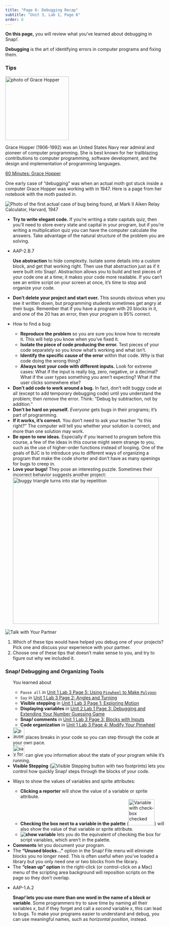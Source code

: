 ```yaml
---
title: "Page 6: Debugging Recap"
subtitle: "Unit 3, Lab 1, Page 6"
order: 6
---
```


::: learn
<p><strong>On this page,</strong> you will review what you've learned
about debugging in Snap<em>!</em>.</p>
:::

::: vocabFullWidth
<p><strong>Debugging</strong> is the art of identifying errors in
computer programs and fixing them.</p>
:::

<h3>Tips</h3>

::: atwork
<img src="/img/atwork/Grace_Hopper.jpg" title="photo of Grace Hopper" alt="photo of Grace Hopper" class="noshadow float-end" height="200px"/>

<p>Grace Hopper (1906-1992) was an United States Navy rear admiral and
pioneer of computer programming. She is best known for her trailblazing
contributions to computer programming, software development, and the
design and implementation of programming languages.</p>

<p><a href="https://www.youtube.com/watch?v=1LR6NPpFxw4" title="60 Minutes: Grace Hopper" target="_blank">60
Minutes: Grace Hopper</a></p>

<p>One early case of "debugging" was when an actual moth got stuck
inside a computer Grace Hopper was working with in 1947. Here is a page
from her notebook with the moth pasted in.</p>

<img src="/img/2-complexity/Debugging/first-computer-bug.jpg" title="Photo of the first actual case of bug being found, at Mark II Aiken Relay Calculator, Harvard, 1947" alt="Photo of the first actual case of bug being found, at Mark II Aiken Relay Calculator, Harvard, 1947" class="inline"/>
:::

<p>

<ul>

<li><strong>Try to write elegant code.</strong> If you're writing a
state capitals quiz, then you'll need to store every state and capital
in your program, but if you're writing a multiplication quiz you can
have the computer calculate the answers. Take advantage of the natural
structure of the problem you are solving.</li>

<li>

::: ap-standard
AAP-2.B.7
:::

<strong>Use abstraction</strong> to hide complexity. Isolate some
details into a custom block, and get that working right. Then use that
abstraction just as if it were built into Snap<em>!</em>. Abstraction
allows you to build and test pieces of your code one at a time; it makes
your code more readable. If you can't see an entire script on your
screen at once, it's time to stop and organize your code.

</li>

<li><strong>Don't delete your project and start over.</strong> This
sounds obvious when you see it written down, but programming students
sometimes get angry at their bugs. Remember that if you have a program
with 20 blocks in it, and one of the 20 has an error, then your program
is 95% correct.</li>

<li>

How to find a bug:

<ul>

<li><strong>Reproduce the problem</strong> so you are sure you know how
to recreate it. This will help you know when you've fixed it.</li>

<li><strong>Isolate the piece of code producing the error.</strong> Test
pieces of your code separately so you know what's working and what
isn't.</li>

<li><strong>Identify the specific cause of the error</strong> within
that code. <em>Why</em> is that code doing the wrong thing?</li>

<li><strong>Always test your code with different inputs.</strong> Look
for extreme cases: What if the input is really big, zero, negative, or a
decimal? What if the user types something you aren't expecting? What if
the user clicks somewhere else?</li>

</ul>

</li>

<li><strong>Don't add code to work around a bug.</strong> In fact, don't
edit buggy code at all (except to add temporary debugging code) until
you understand the problem; then <em>remove</em> the error. Think:
"Debug by subtraction, not by addition."</li>

<li><strong>Don't be hard on yourself.</strong> <em>Everyone</em> gets
bugs in their programs; it's part of programming.</li>

<li><strong>If it works, it's correct.</strong> You don't need to ask
your teacher "Is this right?" The computer will tell you whether your
solution is correct, and more than one solution may work.</li>

<li><strong>Be open to new ideas.</strong> Especially if you learned to
program before this course, a few of the ideas in this course might seem
strange to you, such as the use of higher-order functions instead of
looping. One of the goals of BJC is to introduce you to different ways
of organizing a program that make the code shorter and don't have as
many openings for bugs to creep in.</li>

<li><strong>Love your bugs!</strong> They pose an interesting puzzle.
Sometimes their incorrect behavior suggests another project:<br />
<img src="/img/2-complexity/love-bug.png" alt="buggy triangle turns into star by repetition" class="indent noshadow" width="460"/></li>

</ul>

</p>

::: {#first .forYouToDo}
<img src="/img/icons/talk-with-your-partner.png" title="Talk with Your Partner" alt="Talk with Your Partner" class="float-end"/>

<ol>

<li>Which of these tips would have helped you debug one of your
projects? Pick one and discuss your experience with your partner.</li>

<li>Choose one of these tips that doesn't make sense to you, and try to
figure out why we included it.</li>

</ol>
:::

<h3>Snap<em>!</em> Debugging and Organizing Tools</h3>

<div>

<ul>

::: sidenoteBig
You learned about

<ul>

<li><code>Pause all</code> in
<a href="/unit-1/lab-3/5-remix-your-pinwheel.html" title="Pause all in Unit 1 Lab 3 Page 5: Using Pinwheel to Make Polygon">Unit
1 Lab 3 Page 5: Using <code>Pinwheel</code> to Make
<code>Polygon</code></a></li>

<li><code>Say</code> in
<a href="/unit-1/lab-3/2-exploring-snap-drawing-motion.html" title="Say in Unit 1 Lab 3 Page 2: Angles and Turning">Unit
1 Lab 3 Page 2: Angles and Turning</a></li>

<li><strong>Visible stepping</strong> in
<a href="/unit-1/lab-3/1-exploring-motion.html" title="Visible stepping in Unit 1 Lab 3 Page 1: Exploring Motion">Unit
1 Lab 3 Page 1: Exploring Motion</a></li>

<li><strong>Displaying variables</strong> in
<a href="/unit-2/lab-1/3-debugging-extending.html" title="Displaying variables in Unit 2 Lab 1 Page 3: Debugging and Extending Your Number Guessing Game">Unit
2 Lab 1 Page 3: Debugging and Extending Your Number Guessing
Game</a></li>

<li><strong>Snap<em>!</em> comments</strong> in
<a href="/unit-1/lab-3/3-blocks-with-inputs.html" title="Snap! comments in Unit 1 Lab 3 Page 3: Blocks with Inputs">Unit
1 Lab 3 Page 3: Blocks with Inputs</a></li>

<li><strong>Code organization</strong> in
<a href="/unit-1/lab-3/4-modify-your-pinwheel.html" title="Code organization in Unit 1 Lab 3 Page 4: Modify Your Pinwheel">Unit
1 Lab 3 Page 4: Modify Your Pinwheel</a></li>

</ul>
:::

<li><img src="/img/2-complexity/Debugging/pause-all-block.png" title="pause all" alt="pause all" height="36"/>
places breaks in your code so you can step through the code at your own
pace.
<!--<div class="endnote">You learned about <code>pause all</code> in <a href="/unit-2/lab-2/4-mandala.html" title="Unit 2 Lab 2 Page 4: Mandala Design">Unit 2 Lab 2 Page 4: Mandala Design</a>.</div>--></li>

<li><img src="/img/2-complexity/Debugging/say-for-secs-block.png" title="say for" alt="say for" height="36"/>
can give you information about the state of your program while it's
running.
<!--<div class="endnote">You learned about <code>say for</code> in <a href="/unit-1/lab-3/7-graphics-and-art.html" title="Unit 1 Lab 3 Page 7: Graphics and Art">Unit 1 Lab 3 Page 7: Graphics and Art</a>.</div>--></li>

<li><strong>Visible Stepping</strong>
(<img src="/img/2-complexity/visible-stepping.png" title="Visible Stepping button with two footprints" alt="Visible Stepping button with two footprints" class="inline nopadtb"/>)
lets you control how quickly Snap<em>!</em> steps through the blocks of
your code.
<!--<div class="endnote">You learned about <strong>visible stepping</strong> in <a href="/unit-2/lab-5/2-fractal-art.html" title="Unit 2 Lab 4 Page 2: Fractal Art">Unit 2 Lab 4 Page 2: Fractal Art</a>.</div>--></li>

<li>

Ways to show the values of variables and sprite attributes:

<ul>

<li><strong>Clicking a reporter</strong> will show the value of a
variable or sprite attribute.</li>

<li><strong>Checking the box next to a variable in the palette</strong>
(<img src="/img/2-complexity/var-check.png" alt="Variable with check-box checked" class="inline" width="82"/>)
will also show the value of that variable or sprite attribute.</li>

<li><strong><img src="/img/blocks/show-variable.png" title="show variable" alt="show variable"/></strong>
lets you do the equivalent of checking the box for script variables,
which aren't in the palette.
<!--<div class="endnote">You learned about <strong>displaying variables</strong> in <a href="/unit-2/lab-1/2-debugging-extending.html" title="Debugging and Extending Your Number Guessing Game">Unit 2 Lab 1 Page 2: Debugging and Extending Your Number Guessing Game</a><!-- and <a href="/unit-2/lab-1/3-keeping-score.html" title="Unit 2 Lab 1 Page 3: Keeping Score with Global Variables">Unit 2 Lab 1 Page 3: Keeping Score with Global Variables</a>.</div>--></li>

</ul>

</li>

<li><strong>Comments</strong> let you document your program.</li>

<li>The <strong>"Unused blocks..."</strong> option in the Snap<em>!</em>
File menu will eliminate blocks you no longer need. This is often useful
when you've loaded a library but you only need one or two blocks from
the library.</li>

<li>The <strong>"clean up" option</strong> in the right-click (or
control-click on a Mac) menu of the scripting area background will
reposition scripts on the page so they don't overlap.</li>

<li>

::: ap-standard
AAP-1.A.2
:::

<strong>Snap<em>!</em> lets you use more than one word in the name of a
block or variable</strong>. Some programmers try to save time by naming
all their variables <var>x</var>, but if they forget and call a
<em>second</em> variable <var>x</var>, this can lead to bugs. To make
your programs easier to understand and debug, you can use meaningful
names, such as <var>horizontal position</var>, instead.

</li>

</ul>

</div>
